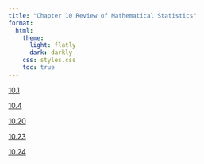 ```yaml
---
title: "Chapter 10 Review of Mathematical Statistics"
format:
  html:
    theme:
      light: flatly
      dark: darkly
    css: styles.css
    toc: true
---
```


[10.1](./10.1.qmd)

[10.4](./10.4.qmd)

[10.20](./10.20.qmd)

[10.23](./10.23.qmd)

[10.24](./10.24.qmd)
